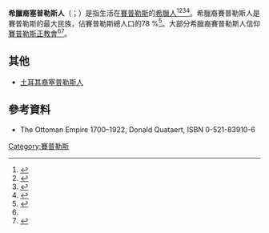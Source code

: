 '''希臘裔塞普勒斯人'''（{{lang-el|Ελληνοκύπριοι}}；{{lang-tr|Kıbrıslı Rumlar}}）是指生活在[[賽普勒斯|賽普勒斯]]的[[希臘人|希臘人]]<ref name="Constitution">{{cite web|url=http://www.cyprus.gov.cy/portal/portal.nsf/0/302578ad62e1ea3ac2256fd5003b61d4?OpenDocument&ExpandSection=1,2,3,4,5|title=The Constitution - Appendix D: Part 01 - General Provisions|work=[[Constitution_of_Cyprus|Constitution of Cyprus]]|publisher=Republic of Cyprus|accessdate=9 February 2010|archive-date=2019-01-07|archive-url=https://web.archive.org/web/20190107084033/http://www.cyprus.gov.cy/portal/portal.nsf/0/302578ad62e1ea3ac2256fd5003b61d4?OpenDocument&ExpandSection=1,2,3,4,5|dead-url=no}}</ref><ref>{{cite web|url=http://www.cyprus.gov.cy/portal/portal.nsf/All/DE020800C01914BBC2257028003FBCBD?OpenDocument|title=About Cyprus - History - Modern Times|work=Government Web Portal - Areas of Interest|publisher=[[Government_of_Cyprus|Government of Cyprus]]|accessdate=19 January 2010|archive-date=2019-01-07|archive-url=https://web.archive.org/web/20190107084037/http://www.cyprus.gov.cy/portal/portal.nsf/All/DE020800C01914BBC2257028003FBCBD?OpenDocument|dead-url=no}}</ref><ref name="Congress">{{cite web|url=http://lcweb2.loc.gov/frd/cs/cytoc.html|title=A Country Study: Cyprus|last=Solsten|first=Eric|date=January 1991|work=[[Federal_Research_Division|Federal Research Division]]|publisher=[[Library_of_Congress|Library of Congress]]|accessdate=9 February 2010|archive-date=2019-01-07|archive-url=https://web.archive.org/web/20190107084031/https://www.loc.gov/collections/country-studies/about-this-collection/|dead-url=no}}</ref><ref>{{cite web|url=http://cnewa.org/ecc-bodypg-us.aspx?eccpageID=22&indexview=toc|title=The Orthodox Church of Cyprus|publisher=[[Catholic_Near_East_Welfare_Association|Catholic Near East Welfare Association]]|accessdate=19 January 2010|deadurl=yes|archiveurl=https://web.archive.org/web/20091203184148/http://www.cnewa.org/ecc-bodypg-us.aspx?eccpageID=22&IndexView=toc|archivedate=2009年12月3日}}</ref>。希臘裔賽普勒斯人是賽普勒斯的最大民族，佔賽普勒斯總人口的78 %<ref>{{cite web|url=https://www.cia.gov/library/publications/the-world-factbook/geos/cy.html|title=Cyprus|work=[[The_World_Factbook|The World Factbook]]|publisher=[[Central_Intelligence_Agency|Central Intelligence Agency]]|accessdate=19 January 2010|archive-date=2018-12-26|archive-url=https://web.archive.org/web/20181226020655/https://www.cia.gov/library/publications/the-world-factbook/geos/cy.html|dead-url=no}}</ref>。大部分希臘裔賽普勒斯人信仰[[賽普勒斯正教會|賽普勒斯正教會]]<ref name="Congress" /><ref>{{cite web|url=http://www.cyprus.gov.cy/portal/portal.nsf/All/817E9279C04E4480C2257023002B858C?OpenDocument|title=About Cyprus - Towns and Population|work=Government Web Portal - Areas of Interest|publisher=[[Government_of_Cyprus|Government of Cyprus]]|accessdate=19 January 2010|archive-date=2012-02-25|archive-url=https://web.archive.org/web/20120225142919/http://www.cyprus.gov.cy/portal/portal.nsf/All/817E9279C04E4480C2257023002B858C?OpenDocument|dead-url=no}}</ref>。

==其他==
*[[土耳其裔塞普勒斯人|土耳其裔塞普勒斯人]]
==參考資料==
{{Reflist}}
* The Ottoman Empire 1700–1922, Donald Quataert, ISBN 0-521-83910-6
[[Category:賽普勒斯|Category:賽普勒斯]]